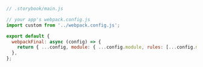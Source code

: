```js
// .storybook/main.js

// your app's webpack.config.js
import custom from '../webpack.config.js';

export default {
  webpackFinal: async (config) => {
    return { ...config, module: { ...config.module, rules: [...config.mofule.rules, ...custom.module.rules] } };
  },
};
```
